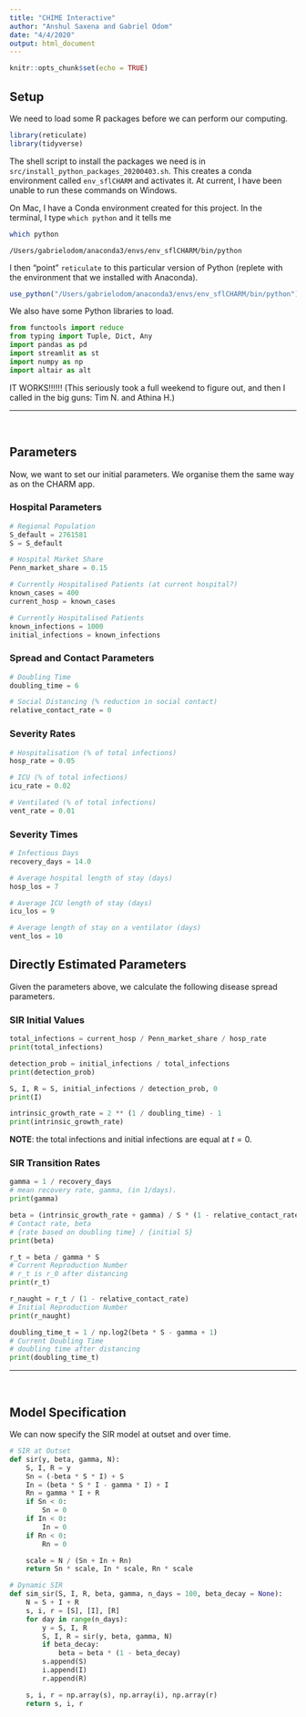 ```yaml
---
title: "CHIME Interactive"
author: "Anshul Saxena and Gabriel Odom"
date: "4/4/2020"
output: html_document
---
```


```r
knitr::opts_chunk$set(echo = TRUE)
```

## Setup
We need to load some R packages before we can perform our computing.
```r
library(reticulate)
library(tidyverse)
```

The shell script to install the packages we need is in `src/install_python_packages_20200403.sh`. This creates a conda environment called `env_sflCHARM` and activates it. At current, I have been unable to run these commands on Windows.

On Mac, I have a Conda environment created for this project. In the terminal, I type `which python` and it tells me
```bash
which python
```
```
/Users/gabrielodom/anaconda3/envs/env_sflCHARM/bin/python
```

I then "point" `reticulate` to this particular version of Python (replete with the environment that we installed with Anaconda).
```r
use_python("/Users/gabrielodom/anaconda3/envs/env_sflCHARM/bin/python")
```

We also have some Python libraries to load.
```python
from functools import reduce
from typing import Tuple, Dict, Any
import pandas as pd
import streamlit as st
import numpy as np
import altair as alt
```

IT WORKS!!!!!! (This seriously took a full weekend to figure out, and then I called in the big guns: Tim N. and Athina H.)

*******************************************************************************
</br>

## Parameters
Now, we want to set our initial parameters. We organise them the same way as on the CHARM app.

### Hospital Parameters
```python
# Regional Population
S_default = 2761581
S = S_default

# Hospital Market Share
Penn_market_share = 0.15

# Currently Hospitalised Patients (at current hospital?)
known_cases = 400
current_hosp = known_cases

# Currently Hospitalised Patients
known_infections = 1000
initial_infections = known_infections
```

### Spread and Contact Parameters
```python
# Doubling Time
doubling_time = 6

# Social Distancing (% reduction in social contact)
relative_contact_rate = 0
```

### Severity Rates
```python
# Hospitalisation (% of total infections)
hosp_rate = 0.05

# ICU (% of total infections)
icu_rate = 0.02

# Ventilated (% of total infections)
vent_rate = 0.01
```

### Severity Times
```python
# Infectious Days
recovery_days = 14.0

# Average hospital length of stay (days)
hosp_los = 7

# Average ICU length of stay (days)
icu_los = 9

# Average length of stay on a ventilator (days)
vent_los = 10
```


## Directly Estimated Parameters
Given the parameters above, we calculate the following disease spread parameters.

### SIR Initial Values
```python
total_infections = current_hosp / Penn_market_share / hosp_rate
print(total_infections)

detection_prob = initial_infections / total_infections
print(detection_prob)

S, I, R = S, initial_infections / detection_prob, 0
print(I)

intrinsic_growth_rate = 2 ** (1 / doubling_time) - 1
print(intrinsic_growth_rate)
```
**NOTE**: the total infections and initial infections are equal at $t = 0$.

### SIR Transition Rates
```python
gamma = 1 / recovery_days
# mean recovery rate, gamma, (in 1/days).
print(gamma)

beta = (intrinsic_growth_rate + gamma) / S * (1 - relative_contact_rate)
# Contact rate, beta
# {rate based on doubling time} / {initial S}
print(beta)

r_t = beta / gamma * S 
# Current Reproduction Number
# r_t is r_0 after distancing
print(r_t)

r_naught = r_t / (1 - relative_contact_rate)
# Initial Reproduction Number
print(r_naught)

doubling_time_t = 1 / np.log2(beta * S - gamma + 1) 
# Current Doubling Time
# doubling time after distancing
print(doubling_time_t)
```

*******************************************************************************
</br>

## Model Specification
We can now specify the SIR model at outset and over time.
```python
# SIR at Outset
def sir(y, beta, gamma, N):
    S, I, R = y
    Sn = (-beta * S * I) + S
    In = (beta * S * I - gamma * I) + I
    Rn = gamma * I + R
    if Sn < 0:
        Sn = 0
    if In < 0:
        In = 0
    if Rn < 0:
        Rn = 0

    scale = N / (Sn + In + Rn)
    return Sn * scale, In * scale, Rn * scale

# Dynamic SIR 
def sim_sir(S, I, R, beta, gamma, n_days = 100, beta_decay = None):
    N = S + I + R
    s, i, r = [S], [I], [R]
    for day in range(n_days):
        y = S, I, R
        S, I, R = sir(y, beta, gamma, N)
        if beta_decay:
            beta = beta * (1 - beta_decay)
        s.append(S)
        i.append(I)
        r.append(R)

    s, i, r = np.array(s), np.array(i), np.array(r)
    return s, i, r
```

